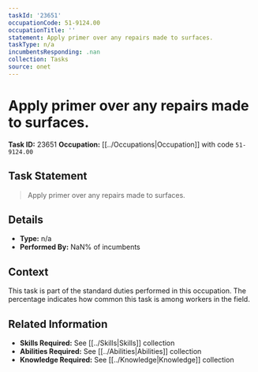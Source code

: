```yaml
---
taskId: '23651'
occupationCode: 51-9124.00
occupationTitle: ''
statement: Apply primer over any repairs made to surfaces.
taskType: n/a
incumbentsResponding: .nan
collection: Tasks
source: onet
---
```

# Apply primer over any repairs made to surfaces.

**Task ID:** 23651
**Occupation:** [[../Occupations|Occupation]] with code `51-9124.00`

## Task Statement

> Apply primer over any repairs made to surfaces.

## Details

- **Type:** n/a
- **Performed By:** NaN% of incumbents

## Context

This task is part of the standard duties performed in this occupation. The percentage indicates how common this task is among workers in the field.

## Related Information

- **Skills Required:** See [[../Skills|Skills]] collection
- **Abilities Required:** See [[../Abilities|Abilities]] collection
- **Knowledge Required:** See [[../Knowledge|Knowledge]] collection
